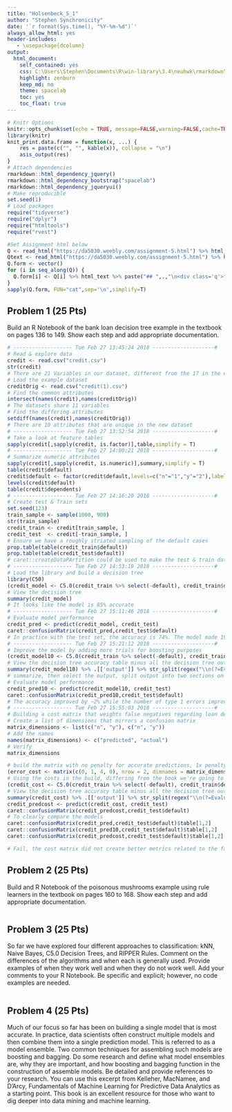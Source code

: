 ```yaml
---
title: "Holsenbeck_S_1"
author: "Stephen Synchronicity"
date: '`r format(Sys.time(), "%Y-%m-%d")`'
always_allow_html: yes
header-includes:
   - \usepackage{dcolumn}
output: 
  html_document: 
    self_contained: yes
    css: C:\Users\Stephen\Documents\R\win-library\3.4\neuhwk\rmarkdown\templates\DA5030\resources\bootstrap.min.css
    highlight: zenburn
    keep_md: no
    theme: spacelab
    toc: yes
    toc_float: true
---
```

```r
# Knitr Options
knitr::opts_chunk$set(echo = TRUE, message=FALSE,warning=FALSE,cache=TRUE, fig.align='center', fig.height=3.5, fig.width=5, tidy=TRUE, tidy.opts=list(width.cutoff=80))
library(knitr)
knit_print.data.frame = function(x, ...) {
    res = paste(c("", "", kable(x)), collapse = "\n")
    asis_output(res)
}
# Attach dependencies
rmarkdown::html_dependency_jquery()
rmarkdown::html_dependency_bootstrap("spacelab")
rmarkdown::html_dependency_jqueryui()
# Make reproducible
set.seed(1)
# Load packages
require("tidyverse")
require("dplyr")
require("htmltools")
require("rvest")
```
```r
#Set Assignment html below
Q <- read_html("https://da5030.weebly.com/assignment-5.html") %>% html_nodes(xpath="//h2[contains(@class,'wsite-content-title')]/font[contains(@color,'#24678d')]")
Qtext <- read_html("https://da5030.weebly.com/assignment-5.html") %>% html_nodes(xpath="//h2[contains(@class,'wsite-content-title')]/font[contains(@color,'#24678d')]/parent::h2/following-sibling::div[contains(@class,'paragraph')][1]")
Q.form <- vector()
for (i in seq_along(Q)) {
  Q.form[i] <- Q[i] %>% html_text %>% paste("## ",.,"\n<div class='q'>",sep="") %>% paste(html_text(Qtext[i]),sep="") %>% paste("\n</div>\n<p class='a'>\n```{r '",i,"'}\n```\n</p>\n",sep="") %>%  str_split("\n")
}
sapply(Q.form, FUN="cat",sep='\n',simplify=T)
```

## Problem 1 (25 Pts)
<div class='q'>Build an R Notebook of the bank loan decision tree example in the textbook on pages 136 to 149. Show each step and add appropriate documentation.
</div>
<p class='a'>
```r
# ------------------- Tue Feb 27 13:45:24 2018 --------------------#
# Read & explore data
credit <- read.csv("credit.csv")
str(credit)
# There are 21 Variables in our dataset, different from the 17 in the example.
# Load the example dataset
creditOrig <- read.csv("credit(1).csv")
# Find the common attributes
intersect(names(credit),names(creditOrig))
# The datasets share 11 variables
# Find the differing attributes
setdiff(names(credit),names(creditOrig))
# There are 10 attributes that are unique in the new dataset
# ------------------- Tue Feb 27 13:52:54 2018 --------------------#
# Take a look at feature tables
sapply(credit[,sapply(credit, is.factor)],table,simplify = T)
# ------------------- Tue Feb 27 14:00:21 2018 --------------------#
# Summarize numeric attributes
sapply(credit[,sapply(credit, is.numeric)],summary,simplify = T)
table(credit$default)
credit$default <- factor(credit$default,levels=c("n"="1","y"="2"),labels = c("n","y"))
levels(credit$default)
table(credit$dependents)
# ------------------- Tue Feb 27 14:16:20 2018 --------------------#
# Create test & Train sets
set.seed(123)
train_sample <- sample(1000, 900)
str(train_sample)
credit_train <- credit[train_sample, ]
credit_test  <- credit[-train_sample, ]
# Ensure we have a roughly striated sampling of the default cases
prop.table(table(credit_train$default))
prop.table(table(credit_test$default))
# caret::createDataPArtition could be used to make the test & train data sets have a nearly exact striated sample across the default attribute
# ------------------- Tue Feb 27 14:53:19 2018 --------------------#
# Load the library and build a decision tree
library(C50)
(credit_model <- C5.0(credit_train %>% select(-default), credit_train$default))
# View the decision tree
summary(credit_model)
# It looks like the model is 85% accurate
# ------------------- Tue Feb 27 15:11:46 2018 --------------------#
# Evaluate model performance
credit_pred <- predict(credit_model, credit_test)
caret::confusionMatrix(credit_pred,credit_test$default)
# In practice with the test set, the accuracy is 74%. The model made 19 type 1 errors misclassifying actual defaults, which could be costly when it comes to loans. 
# ------------------- Tue Feb 27 15:21:12 2018 --------------------#
# Improve the model by adding more trials for boosting purposes
(credit_model10 <- C5.0(credit_train %>% select(-default), credit_train$default,trials = 10))
# View the decision tree accuracy table minus all the decision tree output
summary(credit_model10) %>% .[['output']] %>% str_split(regex("\\n(?=Evaluation)",T),n=2) %>% unlist %>% .[2] %>% cat(sep="\n")
# summarize, then select the output, split output into two sections on the newline right before it starts the evaluation table, unlist the str_split list output, select the 2nd section IE everything after the split, use cat to print it respecting the newline seperators
# Evaluate model performance
credit_pred10 <- predict(credit_model10, credit_test)
caret::confusionMatrix(credit_pred10,credit_test$default)
# The accuracy improved by ~2% while the number of type 1 errors improved by 2.
# ------------------- Tue Feb 27 15:55:03 2018 --------------------#
# Building a cost matrix that weights false negatives regarding loan defaults as more costly, thus attempting to minimize the rate of these cases.
# Create a list of dimensions that mirrors a confusion matrix
matrix_dimensions <- list(c("n", "y"), c("n", "y"))
# Add the names
names(matrix_dimensions) <- c("predicted", "actual")
# Verify
matrix_dimensions

# build the matrix with no penalty for accurate predictions, 1x penalty for false positives (predicting applicants default, when they don't), and a 4x penalty for false negatives (predicting applicants don't default when they actually do).
(error_cost <- matrix(c(0, 1, 4, 0), nrow = 2, dimnames = matrix_dimensions))
# Using the costs in the build, differing from the book we're going to also include 10 trials.
(credit_cost <- C5.0(credit_train %>% select(-default), credit_train$default,trials = 10,costs=error_cost))
# View the decision tree accuracy table minus all the decision tree output
summary(credit_cost) %>% .[['output']] %>% str_split(regex("\\n(?=Evaluation)",T),n=2) %>% unlist %>% .[2] %>% cat(sep="\n")
credit_predcost <- predict(credit_cost, credit_test)
caret::confusionMatrix(credit_predcost,credit_test$default)
# To clearly compare the models
caret::confusionMatrix(credit_pred,credit_test$default)$table[1,2]
caret::confusionMatrix(credit_pred10,credit_test$default)$table[1,2]
caret::confusionMatrix(credit_predcost,credit_test$default)$table[1,2]

# Fail, the cost matrix did not create better metrics related to the false negative (type 1 error) rate. 
```
</p>

## Problem 2 (25 Pts)
<div class='q'>Build and R Notebook of the poisonous mushrooms example using rule learners in the textbook on pages 160 to 168. Show each step and add appropriate documentation.
</div>
<p class='a'>
```r
```
</p>

## Problem 3 (25 Pts)
<div class='q'>So far we have explored four different approaches to classification: kNN, Naive Bayes, C5.0 Decision Trees, and RIPPER Rules. Comment on the differences of the algorithms and when each is generally used. Provide examples of when they work well and when they do not work well. Add your comments to your R Notebook. Be specific and explicit; however, no code examples are needed.
</div>
<p class='a'>
```r
```
</p>

## Problem 4 (25 Pts)
<div class='q'>Much of our focus so far has been on building a single model that is most accurate. In practice, data scientists often construct multiple models and then combine them into a single prediction model. This is referred to as a model ensemble. Two common techniques for assembling such models are boosting and bagging. Do some research and define what model ensembles are, why they are important, and how boosting and bagging function in the construction of assemble models. Be detailed and provide references to your research. You can use this excerpt from Kelleher, MacNamee, and D'Arcy, Fundamentals of Machine Learning for Predictive Data Analytics as a starting point. This book is an excellent resource for those who want to dig deeper into data mining and machine learning.
</div>
<p class='a'>
```r
```
</p>